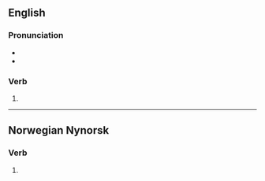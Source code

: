 ==English==

===Pronunciation===
* {{IPA|en|/bɪˈhɛld/}}
* {{rhymes|en|ɛld|s=2}}

===Verb===
{{head|en|verb form}}

# {{en-past of|behold}}

----

==Norwegian Nynorsk==

===Verb===
{{head|nn|verb form}}

# {{nn-verb-form of|present tense|behald}}